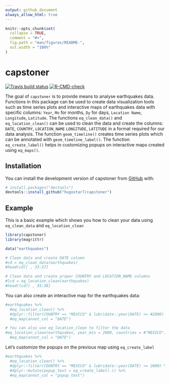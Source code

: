 ```yaml
---
output: github_document
always_allow_html: true
---
```


<!-- README.md is generated from README.Rmd. Please edit that file -->

```r
knitr::opts_chunk$set(
  collapse = TRUE,
  comment = "#>",
  fig.path = "man/figures/README-",
  out.width = "100%"
)
```

# capstoner

<!-- badges: start -->
[![Travis build status](https://travis-ci.com/hugostar7/capstoner.svg?branch=main)](https://travis-ci.com/hugostar7/capstoner)
[![R-CMD-check](https://github.com/hugostar7/capstoner/actions/workflows/R-CMD-check.yaml/badge.svg)](https://github.com/hugostar7/capstoner/actions/workflows/R-CMD-check.yaml)
<!-- badges: end -->

The goal of `capstoner` is to provide means to analyse earthquakes data. 
Functions in this package can be used to create data visualization tools
such as time series plots and interactive maps of earthquakes data with
specific columns: `Year`, `Mo` for months, `Dy` for days, `Location Name`, `Longitude`, `Latitude`.
The functions `eq_clean_data()` and `eq_location_clean()` can be used to 
clean  the data and create the columns: `DATE`, `COUNTRY`, `LOCATION_NAME`
`LONGITUDE`, `LATITUDE` in a format required for our data analysis. The
function `geom_timeline()` creates time series plots which can be 
annotated with `geom_timeline_label()`. The function `eq_create_label()`
helps in customizing popups on interactive maps  created using `eq_maps()`.

## Installation

You can install the development version of capstoner from [GitHub](https://github.com/) with:

``` r
# install.packages("devtools")
devtools::install_github("hugostar7/capstoner")
```

## Example

This is a basic example which shows you how to clean your data using
`eq_clean_data` and `eq_location_clean`

```r
library(capstoner)
library(magrittr)

data("earthquakes")

# Clean data and create DATE column
#cd = eq_clean_data(earthquakes)
#head(cd)[ , 33:37]

# Clean data and create proper COUNTRY and LOCATION_NAME columns
#lcd = eq_location_clean(earthquakes)
#head(lcd)[ , 35:38]
```

You can also create an interactive map for the earthquakes data:

```r
#earthquakes %>%
  #eq_location_clean() %>% 
  #dplyr::filter(COUNTRY == "MEXICO" & lubridate::year(DATE) >= #2000) %>% 
  #eq_map(annot_col = "DATE")

# You can also use eq_location_clean to filter the data
#eq_location_clean(earthquakes, year_min = 2000, countries = #"MEXICO") %>%
  #eq_map(annot_col = "DATE")
```

Let's  customize the popups on the previous map using
`eq_create_label`

```r
#earthquakes %>%
  #eq_location_clean() %>% 
  #dplyr::filter(COUNTRY == "MEXICO" & lubridate::year(DATE) >= 2000) %>% 
  #dplyr::mutate(popup_text = eq_create_label(.)) %>% 
  #eq_map(annot_col = "popup_text")
```

